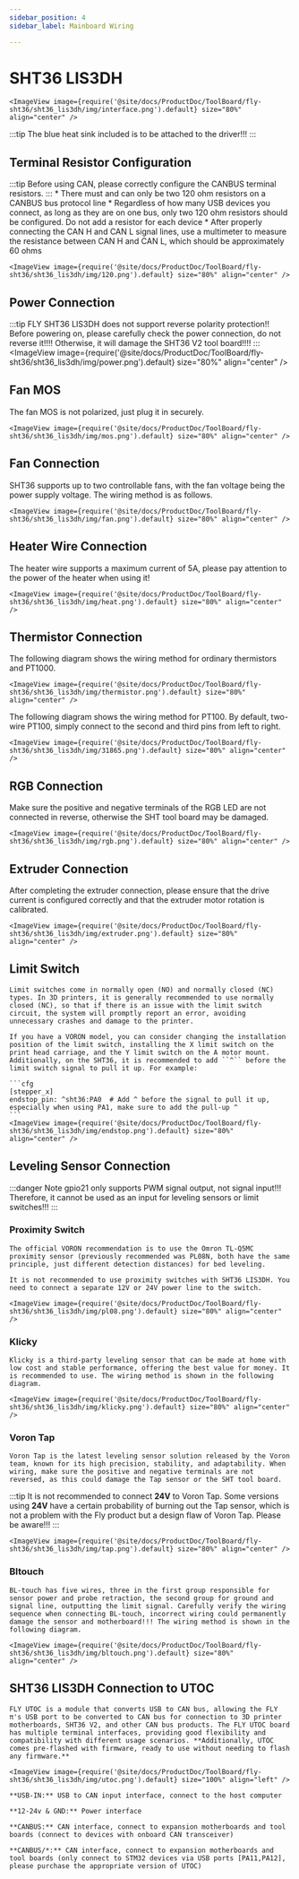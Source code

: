 ```yaml
---
sidebar_position: 4
sidebar_label: Mainboard Wiring

---
```




# SHT36 LIS3DH


    <ImageView image={require('@site/docs/ProductDoc/ToolBoard/fly-sht36/sht36_lis3dh/img/interface.png').default} size="80%" align="center" />


:::tip
The blue heat sink included is to be attached to the driver!!!
:::



## Terminal Resistor Configuration

:::tip
Before using CAN, please correctly configure the CANBUS terminal resistors.
:::
    * There must and can only be two 120 ohm resistors on a CANBUS bus protocol line
    * Regardless of how many USB devices you connect, as long as they are on one bus, only two 120 ohm resistors should be configured. Do not add a resistor for each device
    * After properly connecting the CAN H and CAN L signal lines, use a multimeter to measure the resistance between CAN H and CAN L, which should be approximately 60 ohms
    
    <ImageView image={require('@site/docs/ProductDoc/ToolBoard/fly-sht36/sht36_lis3dh/img/120.png').default} size="80%" align="center" />

## Power Connection

:::tip
FLY SHT36 LIS3DH does not support reverse polarity protection!! Before powering on, please carefully check the power connection, do not reverse it!!!! Otherwise, it will damage the SHT36 V2 tool board!!!!
:::
    <ImageView image={require('@site/docs/ProductDoc/ToolBoard/fly-sht36/sht36_lis3dh/img/power.png').default} size="80%" align="center" />

## Fan MOS

The fan MOS is not polarized, just plug it in securely.

    <ImageView image={require('@site/docs/ProductDoc/ToolBoard/fly-sht36/sht36_lis3dh/img/mos.png').default} size="80%" align="center" />

## Fan Connection

SHT36 supports up to two controllable fans, with the fan voltage being the power supply voltage. The wiring method is as follows.

    <ImageView image={require('@site/docs/ProductDoc/ToolBoard/fly-sht36/sht36_lis3dh/img/fan.png').default} size="80%" align="center" />

## Heater Wire Connection

The heater wire supports a maximum current of 5A, please pay attention to the power of the heater when using it!

    <ImageView image={require('@site/docs/ProductDoc/ToolBoard/fly-sht36/sht36_lis3dh/img/heat.png').default} size="80%" align="center" />

## Thermistor Connection

The following diagram shows the wiring method for ordinary thermistors and PT1000.

    <ImageView image={require('@site/docs/ProductDoc/ToolBoard/fly-sht36/sht36_lis3dh/img/thermistor.png').default} size="80%" align="center" />

The following diagram shows the wiring method for PT100. By default, two-wire PT100, simply connect to the second and third pins from left to right.

    <ImageView image={require('@site/docs/ProductDoc/ToolBoard/fly-sht36/sht36_lis3dh/img/31865.png').default} size="80%" align="center" />

## RGB Connection

Make sure the positive and negative terminals of the RGB LED are not connected in reverse, otherwise the SHT tool board may be damaged.

    <ImageView image={require('@site/docs/ProductDoc/ToolBoard/fly-sht36/sht36_lis3dh/img/rgb.png').default} size="80%" align="center" />

## Extruder Connection

After completing the extruder connection, please ensure that the drive current is configured correctly and that the extruder motor rotation is calibrated.

    <ImageView image={require('@site/docs/ProductDoc/ToolBoard/fly-sht36/sht36_lis3dh/img/extruder.png').default} size="80%" align="center" />

## Limit Switch

    Limit switches come in normally open (NO) and normally closed (NC) types. In 3D printers, it is generally recommended to use normally closed (NC), so that if there is an issue with the limit switch circuit, the system will promptly report an error, avoiding unnecessary crashes and damage to the printer.

    If you have a VORON model, you can consider changing the installation position of the limit switch, installing the X limit switch on the print head carriage, and the Y limit switch on the A motor mount. Additionally, on the SHT36, it is recommended to add ``^`` before the limit switch signal to pull it up. For example:

    ```cfg
    [stepper_x]
    endstop_pin: ^sht36:PA0  # Add ^ before the signal to pull it up, especially when using PA1, make sure to add the pull-up ^
    ```
    <ImageView image={require('@site/docs/ProductDoc/ToolBoard/fly-sht36/sht36_lis3dh/img/endstop.png').default} size="80%" align="center" />

## Leveling Sensor Connection

:::danger Note
gpio21 only supports PWM signal output, not signal input!!! Therefore, it cannot be used as an input for leveling sensors or limit switches!!!
:::

### Proximity Switch

    The official VORON recommendation is to use the Omron TL-Q5MC proximity sensor (previously recommended was PL08N, both have the same principle, just different detection distances) for bed leveling.

    It is not recommended to use proximity switches with SHT36 LIS3DH. You need to connect a separate 12V or 24V power line to the switch.

    <ImageView image={require('@site/docs/ProductDoc/ToolBoard/fly-sht36/sht36_lis3dh/img/pl08.png').default} size="80%" align="center" />


### Klicky

    Klicky is a third-party leveling sensor that can be made at home with low cost and stable performance, offering the best value for money. It is recommended to use. The wiring method is shown in the following diagram.

    <ImageView image={require('@site/docs/ProductDoc/ToolBoard/fly-sht36/sht36_lis3dh/img/klicky.png').default} size="80%" align="center" />

### Voron Tap

    Voron Tap is the latest leveling sensor solution released by the Voron team, known for its high precision, stability, and adaptability. When wiring, make sure the positive and negative terminals are not reversed, as this could damage the Tap sensor or the SHT tool board.

:::tip
It is not recommended to connect **24V** to Voron Tap. Some versions using **24V** have a certain probability of burning out the Tap sensor, which is not a problem with the Fly product but a design flaw of Voron Tap. Please be aware!!!
:::

    <ImageView image={require('@site/docs/ProductDoc/ToolBoard/fly-sht36/sht36_lis3dh/img/tap.png').default} size="80%" align="center" />

### Bltouch

    BL-touch has five wires, three in the first group responsible for sensor power and probe retraction, the second group for ground and signal line, outputting the limit signal. Carefully verify the wiring sequence when connecting BL-touch, incorrect wiring could permanently damage the sensor and motherboard!!! The wiring method is shown in the following diagram.

    <ImageView image={require('@site/docs/ProductDoc/ToolBoard/fly-sht36/sht36_lis3dh/img/bltouch.png').default} size="80%" align="center" />


## SHT36 LIS3DH Connection to UTOC

    FLY UTOC is a module that converts USB to CAN bus, allowing the FLY π's USB port to be converted to CAN bus for connection to 3D printer motherboards, SHT36 V2, and other CAN bus products. The FLY UTOC board has multiple terminal interfaces, providing good flexibility and compatibility with different usage scenarios. **Additionally, UTOC comes pre-flashed with firmware, ready to use without needing to flash any firmware.**

    <ImageView image={require('@site/docs/ProductDoc/ToolBoard/fly-sht36/sht36_lis3dh/img/utoc.png').default} size="100%" align="left" />

    **USB-IN:** USB to CAN input interface, connect to the host computer

    **12-24v & GND:** Power interface

    **CANBUS:** CAN interface, connect to expansion motherboards and tool boards (connect to devices with onboard CAN transceiver)

    **CANBUS/*:** CAN interface, connect to expansion motherboards and tool boards (only connect to STM32 devices via USB ports [PA11,PA12], please purchase the appropriate version of UTOC)